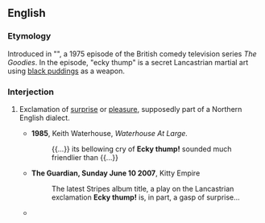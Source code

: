 ==English==
{{was wotd|2009|September|25}}

===Etymology===
Introduced in "{{w|Kung Fu Kapers}}", a 1975 episode of the British comedy television series ''The Goodies''. In the episode, "ecky thump" is a secret Lancastrian martial art using [[black pudding]]s as a weapon.

===Interjection===
{{en-interj|head=ecky [[thump]]}}

# {{lb|en|humorous|colloquial}} Exclamation of [[surprise]] or [[pleasure]], supposedly part of a Northern English dialect.
#* '''1985''', Keith Waterhouse, ''Waterhouse At Large.''
#*: {{...}} its bellowing cry of '''Ecky thump!''' sounded much friendlier than {{...}}
#* '''The Guardian, Sunday June 10 2007''', Kitty Empire
#*: The latest Stripes album title, a play on the Lancastrian exclamation '''Ecky thump!''' is, in part, a gasp of surprise...
#* {{quote-text|en|year=2001|author=Cyril Morris|title=Morgi|page=122|passage='''Ecky thump'''! I've never tasted anything as good.}}